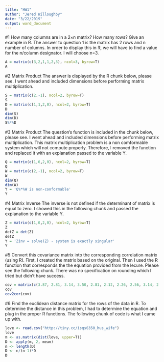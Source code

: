 ```yaml
---
title: "HW1"
author: "Jered Willoughby"
date: "3/22/2019"
output: word_document
---
```


#1 How many columns are in a 2×n matrix? How many rows? Give an example in R.
The answer to question 1 is the matrix has 2 rows and n number of columns. In order to display this in R, we will have to find a value for the n/column designator. I will choose n=3.

```r
A = matrix(c(3,2,1,1,2,3), ncol=3, byrow=T)
A
```

#2 Matrix Product
The answer is displayed by the R chunk below, please see. I went ahead and included dimensions before performing matrix multiplication.
```r
S = matrix(c(2,-1), ncol=2, byrow=T)
S
D = matrix(c(1,1,2,0), ncol=2, byrow=T)
D
dim(S)
dim(D)
S%*%D
```

#3 Matrix Product
The question’s function is included in the chunk below, please see. I went ahead and included dimensions before performing matrix multiplication. This matrix multiplication problem is a non comformable system which will not compute properly. Therefore, I removed the function and replaced it with an explanation passed to the variable Y.
```r
Q = matrix(c(1,0,2,0), ncol=2, byrow=T)
Q
W = matrix(c(2,-1), ncol=2, byrow=T)
W
dim(Q)
dim(W)
Y = 'Q%*%W is non-conformable'
Y
```

#4 Matrix Inverse
The inverse is not defined if the determinant of matrix is equal to zero. I showed this in the following chunk and passed the explanation to the variable Y.
```r
Z = matrix(c(1,0,2,0), ncol=2, byrow=T)
Z
detZ = det(Z)
detZ
Y = 'Zinv = solve(Z) - system is exactly singular'
Y
```

#5 Convert this covariance matrix into the corresponding correlation matrix (using R).
First, I created the matrix based on the original. Then I used the R function that corresponds the the equation provided from the lecure. Please see the following chunk. There was no specification on rounding which I tried but didn’t have success.
```r
cov = matrix(c(3.87, 2.81, 3.14, 3.50, 2.81, 2.12, 2.26, 2.56, 3.14, 2.26, 2.65, 2.83, 3.50, 2.56, 2.83, 3.23), ncol=4, byrow=T)
cov
cov2cor(cov)
```

#6 Find the euclidean distance matrix for the rows of the data in R.
To determine the distance in this problem, I had to determine the equation and plug in the proper R functions. The following chunk of code is what I came up with.
```r
love <- read.csv("http://tiny.cc/isqs6350_hus_wife")
love
m <- as.matrix(dist(love, upper=T))
D <- apply(m, 2, mean)
n <- length(D)
D <- n/(n-1)*D
D
```

